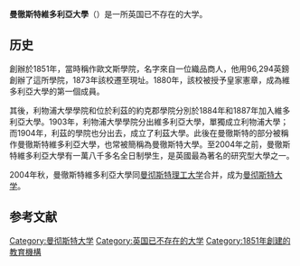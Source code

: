 {{Infobox University
 |name              = Victoria University of Manchester<br>曼彻斯特维多利亚大学
 |image             = Victoria Univ Manchester - Coat of Arms.jpg
 |image_size        = 150px
 |caption           = [[Coat_of_arms|Arms]] of the Victoria University of Manchester, before it merged with UMIST.
 |motto             = {{lang-la|Arduus ad solem}}''面朝太阳''
 |established       =  1851年3月12日<ref>12 March 1851 is the opening date of Owens College; the [[Victoria_University_(UK)|Victoria University]] received a royal charter 20 April 1880; a royal charter of 15 July 1903 created the Victoria University of Manchester (and abolished the pre-existing University); University and College were merged by Act of Parliament 24 June 1904. Charlton, H. B. (1951) ''Portrait of a University''. Manchester: U. P.; p. 138.</ref>
 |closed            = 2004年10月1日
 |type              = [[公立大学|公立大学]]
 |city              = [[曼彻斯特|曼彻斯特]]
 |country           = [[英国|英国]][[英格兰|英格兰]]
 |former_names      = 欧文学院
 |free_label        = 
 |free              = 
}}
'''曼徹斯特維多利亞大學'''（{{lang-en|Victoria University of Manchester}}）是一所英国已不存在的大学。

==历史==
創辦於1851年，當時稱作歐文斯學院，名字來自一位織品商人{{le|約翰·歐文斯|John Owens (merchant)}}，他用96,294英鎊創辦了這所學院，1873年該校遷至現址。1880年，該校被授予皇家憲章，成為維多利亞大學的第一個成員。

其後，利物浦大學學院和位於利茲的約克郡學院分別於1884年和1887年加入維多利亞大學。1903年，利物浦大學學院分出維多利亞大學，單獨成立利物浦大學；而1904年，利茲的學院也分出去，成立了利茲大學。此後在曼徹斯特的部分被稱作曼徹斯特維多利亞大學，也常被簡稱為曼徹斯特大學。至2004年之前，曼徹斯特維多利亞大學有一萬八千多名全日制學生，是英國最為著名的研究型大學之一。

2004年秋，曼徹斯特維多利亞大學同[[曼彻斯特理工大学|曼彻斯特理工大学]]合并，成为[[曼彻斯特大学|曼彻斯特大学]]。

==参考文献==
{{reflist}}

[[Category:曼彻斯特大学|Category:曼彻斯特大学]]
[[Category:英国已不存在的大学|Category:英国已不存在的大学]]
[[Category:1851年創建的教育機構|Category:1851年創建的教育機構]]